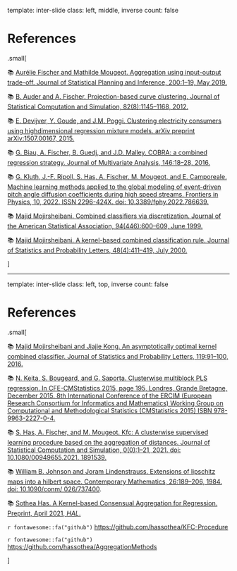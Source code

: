 template: inter-slide
class: left, middle, inverse
count: false

# References<hbr>
.small[

&#128218; [Aurélie Fischer and Mathilde Mougeot. Aggregation using input-output trade-off. Journal of
  Statistical Planning and Inference, 200:1–19, May 2019.](https://www.sciencedirect.com/science/article/pii/S0378375818302349)
  
&#128218; [B. Auder and A. Fischer. Projection-based curve clustering. Journal of Statistical
Computation and Simulation, 82(8):1145–1168, 2012.](https://www.tandfonline.com/doi/abs/10.1080/00949655.2011.572882)

&#128218; [E. Devijver, Y. Goude, and J.M. Poggi. Clustering electricity consumers using highdimensional
regression mixture models. arXiv preprint arXiv:1507.00167, 2015.](https://arxiv.org/abs/1507.00167)

&#128218; [G. Biau, A. Fischer, B. Guedj, and J.D. Malley. COBRA: a combined regression
  strategy. Journal of Multivariate Analysis, 146:18–28, 2016.](https://www.sciencedirect.com/science/article/pii/S0047259X15000950)

&#128218;  [G. Kluth, J.-F. Ripoll, S. Has, A. Fischer, M. Mougeot, and E. Camporeale.
Machine learning methods applied to the global modeling of event-driven pitch angle
diffusion coefficients during high speed streams. Frontiers in Physics, 10, 2022. ISSN
2296-424X. doi: 10.3389/fphy.2022.786639.](https://www.frontiersin.org/articles/10.3389/fphy.2022.786639/full)
  
&#128218; [Majid Mojirsheibani. Combined classifiers via discretization. Journal of the
    American Statistical Association, 94(446):600–609, June 1999.](https://www.tandfonline.com/doi/abs/10.1080/01621459.1999.10474154)

&#128218; [Majid Mojirsheibani. A kernel-based combined classification rule. Journal of
  Statistics and Probability Letters, 48(4):411–419, July 2000.]()

]

---
template: inter-slide
class: left, top, inverse
count: false

# References<hbr>
.small[

&#128218; [Majid Mojirsheibani and Jiajie Kong. An asymptotically optimal kernel combined
  classifier. Journal of Statistics and Probability Letters, 119:91–100, 2016.](https://www.sciencedirect.com/science/article/abs/pii/S0167715216301304)

&#128218; [N. Keita, S. Bougeard, and G. Saporta. Clusterwise multiblock PLS regression.
In CFE-CMStatistics 2015, page 195, Londres, Grande Bretagne, December 2015.
8th International Conference of the ERCIM (European Research Consortium
for Informatics and Mathematics) Working Group on Computational and
Methodological Statistics (CMStatistics 2015) ISBN 978-9963-2227-0-4.](https://hal.laas.fr/UNIV-HESAM/hal-02471608v1)
  
&#128218; [S. Has, A. Fischer, and M. Mougeot. Kfc: A clusterwise supervised
  learning procedure based on the aggregation of distances. Journal of Statistical
  Computation and Simulation, 0(0):1–21, 2021. doi: 10.1080/00949655.2021.
  1891539.](https://www.tandfonline.com/doi/abs/10.1080/00949655.2021.1891539)
  
&#128218; [William B. Johnson and Joram Lindenstrauss. Extensions of lipschitz maps into a
  hilbert space. Contemporary Mathematics, 26:189–206, 1984. doi: 10.1090/conm/
  026/737400](https://doi.org/10.1007/BF02764938).

  
&#128218; [Sothea Has. A Kernel-based Consensual Aggregation for Regression. Preprint, April 2021, *HAL*.](https://hal.archives-ouvertes.fr/hal-02884333v5)

`r fontawesome::fa("github")` [https://github.com/hassothea/KFC-Procedure](https://github.com/hassothea/KFC-Procedure)

`r fontawesome::fa("github")` [https://github.com/hassothea/AggregationMethods](https://github.com/hassothea/AggregationMethods)

]
